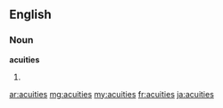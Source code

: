 ==English==

===Noun===
'''acuities'''
# {{plural of|acuity}}

[[ar:acuities]]
[[mg:acuities]]
[[my:acuities]]
[[fr:acuities]]
[[ja:acuities]]